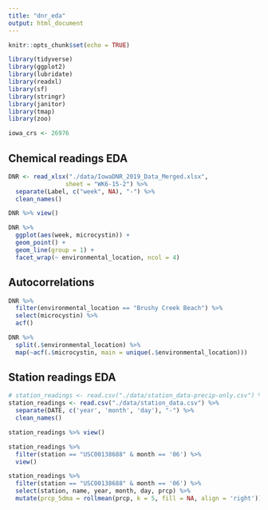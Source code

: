 ```yaml
---
title: "dnr_eda"
output: html_document
---
```


```r
knitr::opts_chunk$set(echo = TRUE)

library(tidyverse)
library(ggplot2)
library(lubridate)
library(readxl)
library(sf)
library(stringr)
library(janitor)
library(tmap)
library(zoo)

iowa_crs <- 26976
```


## Chemical readings EDA

```r
DNR <- read_xlsx("./data/IowaDNR_2019_Data_Merged.xlsx",
                sheet = "WK6-15-2") %>% 
  separate(Label, c("week", NA), "-") %>% 
  clean_names()
```

```r
DNR %>% view()
```

```r
DNR %>% 
  ggplot(aes(week, microcystin)) +
  geom_point() + 
  geom_line(group = 1) + 
  facet_wrap(~ environmental_location, ncol = 4)
```

## Autocorrelations

```r
DNR %>% 
  filter(environmental_location == "Brushy Creek Beach") %>% 
  select(microcystin) %>% 
  acf()
```


```r
DNR %>% 
  split(.$environmental_location) %>% 
  map(~acf(.$microcystin, main = unique(.$environmental_location)))
```

## Station readings EDA

```r
# station_readings <- read.csv("./data/station_data-precip-only.csv") %>% 
station_readings <- read.csv("./data/station_data.csv") %>%
  separate(DATE, c('year', 'month', 'day'), "-") %>% 
  clean_names()
```

```r
station_readings %>% view()
```

```r
station_readings %>% 
  filter(station == "USC00138688" & month == '06') %>% 
  view()
```

```r
station_readings %>% 
  filter(station == "USC00138688" & month == '06') %>% 
  select(station, name, year, month, day, prcp) %>% 
  mutate(prcp_5dma = rollmean(prcp, k = 5, fill = NA, align = 'right'))
```

